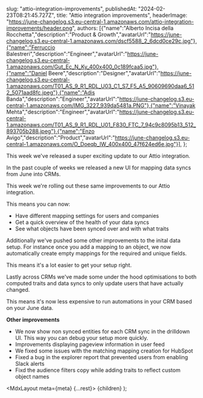
slug: "attio-integration-improvements",
publishedAt: "2024-02-23T08:21:45.727Z",
title: "Attio integration improvements",
headerImage: "https://june-changelog.s3.eu-central-1.amazonaws.com/attio-integration-improvements/header.png",
authors: [{"name":"Alberto Incisa della Rocchetta","description":"Product & Growth","avatarUrl":"https://june-changelog.s3.eu-central-1.amazonaws.com/dscf5588_2_6dcd0ce29c.jpg"},{"name":"Ferruccio Balestreri","description":"Engineer","avatarUrl":"https://june-changelog.s3.eu-central-1.amazonaws.com/Gut_Ec_N_Ky_400x400_0c189fcaa5.jpg"},{"name":"Daniel Beere","description":"Designer","avatarUrl":"https://june-changelog.s3.eu-central-1.amazonaws.com/T01_AS_9_R1_RDL_U03_C1_S7_F5_A5_90609690daa6_512_5071aad8fc.jpeg"},{"name":"Adis Banda","description":"Engineer","avatarUrl":"https://june-changelog.s3.eu-central-1.amazonaws.com/IMG_3227_939da5481a.PNG"},{"name":"Vinayak Mehta","description":"Engineer","avatarUrl":"https://june-changelog.s3.eu-central-1.amazonaws.com/T01_AS_9_R1_RDL_U01_F830_FTC_7_94c9c8095b13_512_893705b288.jpeg"},{"name":"Enzo Avigo","description":"Product","avatarUrl":"https://june-changelog.s3.eu-central-1.amazonaws.com/O_Doeqb_IW_400x400_47f624ed6e.jpg"}],
};

This week we've released a super exciting update to our Attio integration.

In the past couple of weeks we released a new UI for mapping data syncs from June into CRMs.

This week we're rolling out these same improvements to our Attio integration.

This means you can now:

- Have different mapping settings for users and companies
- Get a quick overview of the health of your data syncs
- See what objects have been synced over and with what traits

Additionally we've pushed some other improvements to the inital data setup. For instance once you add a mapping to an object, we now automatically create empty mappings for the required and unique fields.

This means it's a lot easier to get your setup right.

Lastly across CRMs we've made some under the hood optimisations to both computed traits and data syncs to only update users that have actually changed.

This means it's now less expensive to run automations in your CRM based on your June data.

**Other improvements**

- We now show non synced entities for each CRM sync in the drilldown UI. This way you can debug your setup more quickly.
- Improvements displaying pageview information in user feed
- We fixed some issues with the matching mapping creation for HubSpot
- Fixed a bug in the explorer report that prevented users from enabling Slack alerts
- Fixd the audience filters copy while adding traits to reflect custom object names

<MdxLayout meta={meta} {...rest}>
{children}
</MdxLayout>
);
